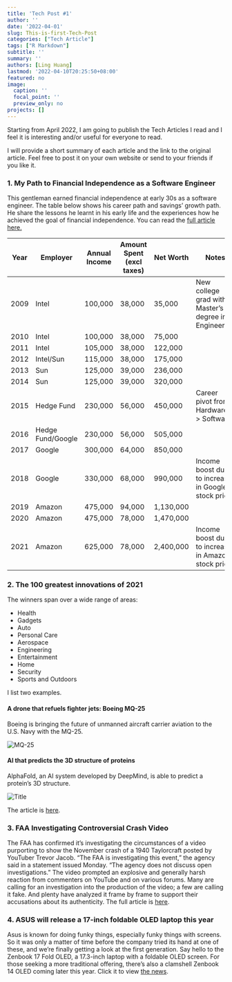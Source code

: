 ```yaml
---
title: 'Tech Post #1'
author: ''
date: '2022-04-01'
slug: This-is-first-Tech-Post
categories: ["Tech Article"]
tags: ["R Markdown"]
subtitle: ''
summary: ''
authors: [Ling Huang]
lastmod: '2022-04-10T20:25:50+08:00'
featured: no
image:
  caption: ''
  focal_point: ''
  preview_only: no
projects: []
---
```


Starting from April 2022, I am going to publish the Tech Articles I read and I feel it is interesting and/or useful for everyone to read.

I will provide a short summary of each article and the link to the original article. Feel free to post it on your own website or send to your friends if you like it.

### 1.  My Path to Financial Independence as a Software Engineer
This gentleman earned financial independence at early 30s as a software engineer. The table below shows his career path and savings' growth path. He share the lessons he learnt in his early life and the experiences how he achieved the goal of financial independence. You can read the [full article here.]( https://software.rajivprab.com/2021/12/26/my-path-to-financial-independence-as-a-software-engineer)
  

| Year | Employer          | Annual Income | Amount Spent (excl taxes) | Net Worth | Notes                                                  |
|------|-------------------|---------------|---------------------------|-----------|--------------------------------------------------------|
| 2009 | Intel             | 100,000       | 38,000                    | 35,000    | New college grad with a Master's degree in Engineering |
| 2010 | Intel             | 100,000       | 38,000                    | 75,000    |                                                        |
| 2011 | Intel             | 105,000       | 38,000                    | 122,000   |                                                        |
| 2012 | Intel/Sun         | 115,000       | 38,000                    | 175,000   |                                                        |
| 2013 | Sun               | 125,000       | 39,000                    | 236,000   |                                                        |
| 2014 | Sun               | 125,000       | 39,000                    | 320,000   |                                                        |
| 2015 | Hedge Fund        | 230,000       | 56,000                    | 450,000   | Career pivot from Hardware -> Software                 |
| 2016 | Hedge Fund/Google | 230,000       | 56,000                    | 505,000   |                                                        |
| 2017 | Google            | 300,000       | 64,000                    | 850,000   |                                                        |
| 2018 | Google            | 330,000       | 68,000                    | 990,000   | Income boost due to increase in Google stock price     |
| 2019 | Amazon            | 475,000       | 94,000                    | 1,130,000 |                                                        |
| 2020 | Amazon            | 475,000       | 78,000                    | 1,470,000 |                                                        |
| 2021 | Amazon            | 625,000       | 78,000                    | 2,400,000 | Income boost due to increase in Amazon stock price     |

### 2.  The 100 greatest innovations of 2021
The winners span over a wide range of areas:  

* Health  
* Gadgets  
- Auto  
- Personal Care  
- Aerospace  
- Engineering  
- Entertainment  
- Home  
- Security  
- Sports and Outdoors  

I list two examples.

#### A drone that refuels fighter jets: Boeing MQ-25  

Boeing is bringing the future of unmanned aircraft carrier aviation to the U.S. Navy with the MQ-25.

![](drone.jpg "MQ-25")

#### AI that predicts the 3D structure of proteins  
AlphaFold, an AI system developed by DeepMind, is able to predict a protein's 3D structure.

![](ai.jpg "Title")

The article is [here](https://www.popsci.com/technology/best-of-whats-new-2021/#Aerospace).

### 3.  FAA Investigating Controversial Crash Video  
The FAA has confirmed it's investigating the circumstances of a video purporting to show the November crash of a 1940 Taylorcraft posted by YouTuber Trevor Jacob. "The FAA is investigating this event," the agency said in a statement issued Monday. "The agency does not discuss open investigations."  The video prompted an explosive and generally harsh reaction from commenters on YouTube and on various forums. Many are calling for an investigation into the production of the video; a few are calling it fake. And plenty have analyzed it frame by frame to support their accusations about its authenticity.
The full article is [here](https://www.avweb.com/aviation-news/plane-crash-video-sparks-online-backlash).

### 4.  ASUS will release a 17-inch foldable OLED laptop this year
Asus is known for doing funky things, especially funky things with screens. So it was only a matter of time before the company tried its hand at one of these, and we're finally getting a look at the first generation. Say hello to the Zenbook 17 Fold OLED, a 17.3-inch laptop with a foldable OLED screen. For those seeking a more traditional offering, there's also a clamshell Zenbook 14 OLED coming later this year. Click it to view [the news](https://www.theverge.com/2022/1/5/22867624/asus-zenbook-17-fold-oled-foldable-laptop-tablet-specs-price-release-date).
